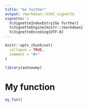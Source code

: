 ```yaml
---
title: "Go further"
output: rmarkdown::html_vignette
vignette: >
  %\VignetteIndexEntry{Go further}
  %\VignetteEngine{knitr::rmarkdown}
  %\VignetteEncoding{UTF-8}
---
```


```r
knitr::opts_chunk$set(
  collapse = TRUE,
  comment = "#>"
)
```

```r
library(autonomy)
```

<!-- This vignette is generated by fusen: do not edit by hand -->

# My function

```r
my_fun()
```

